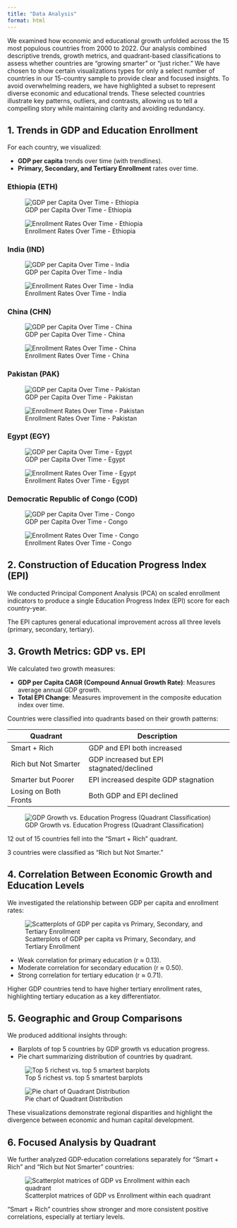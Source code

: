 ```yaml
---
title: "Data Analysis"
format: html
---
```


We examined how economic and educational growth unfolded across the 15 most populous countries from 2000 to 2022. Our analysis combined descriptive trends, growth metrics, and quadrant-based classifications to assess whether countries are "growing smarter" or "just richer." We have chosen to show certain visualizations types for only a select number of countries in our 15-country sample to provide clear and focused insights. To avoid overwhelming readers, we have highlighted a subset to represent diverse economic and educational trends. These selected countries illustrate key patterns, outliers, and contrasts, allowing us to tell a compelling story while maintaining clarity and avoiding redundancy.

## 1. Trends in GDP and Education Enrollment

For each country, we visualized:

- **GDP per capita** trends over time (with trendlines).
- **Primary, Secondary, and Tertiary Enrollment** rates over time.

### Ethiopia (ETH)

![GDP per Capita Over Time - Ethiopia](figures\ETH_gdp_per_capita_trend.png)

![Enrollment Rates Over Time - Ethiopia](figures\ETH_enrollment_trends_trend.png)

### India (IND)

![GDP per Capita Over Time - India](figures\IND_gdp_per_capita_trend.png)

![Enrollment Rates Over Time - India](figures\IND_enrollment_trends_trend.png)

### China (CHN)

![GDP per Capita Over Time - China](figures\CHN_gdp_per_capita_trend.png)

![Enrollment Rates Over Time - China](figures\CHN_enrollment_trends_trend.png)

### Pakistan (PAK)

![GDP per Capita Over Time - Pakistan](figures\PAK_gdp_per_capita_trend.png)

![Enrollment Rates Over Time - Pakistan](figures\PAK_enrollment_trends_trend.png)

### Egypt (EGY)

![GDP per Capita Over Time - Egypt](figures\EGY_gdp_per_capita_trend.png)

![Enrollment Rates Over Time - Egypt](figures\EGY_enrollment_trends_trend.png)

### Democratic Republic of Congo (COD)

![GDP per Capita Over Time - Congo](figures\COD_gdp_per_capita_trend.png)

![Enrollment Rates Over Time - Congo](figures\COD_enrollment_trends_trend.png)

## 2. Construction of Education Progress Index (EPI)

We conducted Principal Component Analysis (PCA) on scaled enrollment indicators to produce a single Education Progress Index (EPI) score for each country-year.

The EPI captures general educational improvement across all three levels (primary, secondary, tertiary).

## 3. Growth Metrics: GDP vs. EPI

We calculated two growth measures:

- **GDP per Capita CAGR (Compound Annual Growth Rate)**: Measures average annual GDP growth.
- **Total EPI Change**: Measures improvement in the composite education index over time.

Countries were classified into quadrants based on their growth patterns:

| Quadrant               | Description                              |
|------------------------|------------------------------------------|
| Smart + Rich           | GDP and EPI both increased              |
| Rich but Not Smarter   | GDP increased but EPI stagnated/declined|
| Smarter but Poorer     | EPI increased despite GDP stagnation    |
| Losing on Both Fronts  | Both GDP and EPI declined               |

![GDP Growth vs. Education Progress (Quadrant Classification)](figures\gdp_vs_epi_quadrants_colored.png)

12 out of 15 countries fell into the "Smart + Rich" quadrant.

3 countries were classified as "Rich but Not Smarter."

## 4. Correlation Between Economic Growth and Education Levels

We investigated the relationship between GDP per capita and enrollment rates:

![Scatterplots of GDP per capita vs Primary, Secondary, and Tertiary Enrollment](figures\gdp_vs_education_correlations.png)

- Weak correlation for primary education (r ≈ 0.13).
- Moderate correlation for secondary education (r ≈ 0.50).
- Strong correlation for tertiary education (r ≈ 0.71).

Higher GDP countries tend to have higher tertiary enrollment rates, highlighting tertiary education as a key differentiator.

## 5. Geographic and Group Comparisons

We produced additional insights through:

- Barplots of top 5 countries by GDP growth vs education progress.
- Pie chart summarizing distribution of countries by quadrant.

![Top 5 richest vs. top 5 smartest barplots](figures\top5_smart_vs_rich.png)

![Pie chart of Quadrant Distribution](figures\quadrant_pie_chart.png)

These visualizations demonstrate regional disparities and highlight the divergence between economic and human capital development.

## 6. Focused Analysis by Quadrant

We further analyzed GDP-education correlations separately for "Smart + Rich" and "Rich but Not Smarter" countries:

![Scatterplot matrices of GDP vs Enrollment within each quadrant](figures\gdp_vs_education_by_quadrant.png)

"Smart + Rich" countries show stronger and more consistent positive correlations, especially at tertiary levels.